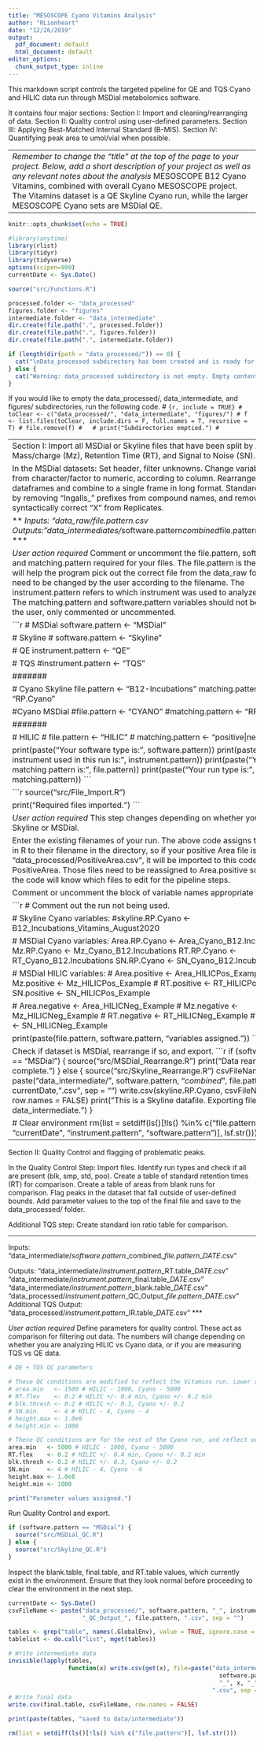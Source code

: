 ```yaml
---
title: "MESOSCOPE Cyano Vitamins Analysis"
author: "RLionheart"
date: "12/26/2019"
output:
  pdf_document: default
  html_document: default
editor_options:
  chunk_output_type: inline
---
```


This markdown script controls the targeted pipeline for QE and TQS Cyano and HILIC data run through MSDial metabolomics software.

It contains four major sections:
Section I: Import and cleaning/rearranging of data.
Section II: Quality control using user-defined parameters.
Section III: Applying Best-Matched Internal Standard (B-MIS).
Section IV: Quantifying peak area to umol/vial when possible.

------------------------------------------------------------------------------------------------------
*Remember to change the "title" at the top of the page to your project. Below, add a short description of your project as well as any relevant notes about the analysis*
MESOSCOPE B12 Cyano Vitamins, combined with overall Cyano MESOSCOPE project.
The Vitamins dataset is a QE Skyline Cyano run, while the larger MESOSCOPE Cyano sets are 
MSDial QE. 

------------------------------------------------------------------------------------------------------


```r
knitr::opts_chunk$set(echo = TRUE)

#library(anytime)
library(rlist)
library(tidyr)
library(tidyverse)
options(scipen=999)
currentDate <- Sys.Date()

source("src/Functions.R")

processed.folder <- "data_processed" 
figures.folder <- "figures"
intermediate.folder <- "data_intermediate"
dir.create(file.path(".", processed.folder))  
dir.create(file.path(".", figures.folder))  
dir.create(file.path(".", intermediate.folder))  

if (length(dir(path = "data_processed/")) == 0) {
  cat("\nData_processed subdirectory has been created and is ready for new data.")
} else {
  cat("Warning: data_processed subdirectory is not empty. Empty contents before continuing.\n")
}
```


If you would like to empty the data_processed/, data_intermediate, and figures/ subdirectories, run the following code.
# ```{r, include = TRUE}
# toClear <- c("data_processed/", "data_intermediate", "figures/")
# f <- list.files(toClear, include.dirs = F, full.names = T, recursive = T)
# file.remove(f)
#  
# print("Subdirectories emptied.")
# ```

----------------------------------------------------------------------------------------------------------------------------
Section I: Import all MSDial or Skyline files that have been split by Area, Mass/charge (Mz), Retention Time (RT), and Signal to Noise (SN).

In the MSDial datasets:
Set header, filter unknowns.
Change variable classes from character/factor to numeric, according to column.
Rearrange the dataframes and combine to a single frame in long format.
Standardize dataset by removing "Ingalls_" prefixes from compound names, and removing the syntactically correct "X" from Replicates.

***
Inputs: 
"data_raw/*file.pattern*.csv
Outputs: 
"data_intermediates/*software.pattern*_combined_*file.pattern*_*DATE*.csv"
***

*User action required*
Comment or uncomment the file.pattern, software.pattern, and matching.pattern required for your files.
The file.pattern is the variable that will help the program pick out the correct file from the data_raw folder, and may need to be changed by the user according to the filename. 
The instrument.pattern refers to which instrument was used to analyze the data.
The matching.pattern and software.pattern variables should not be changed by the user, only commented or uncommented.


```r
# MSDial
software.pattern <- "MSDial"

# Skyline
# software.pattern <- "Skyline"

# QE
instrument.pattern <- "QE"

# TQS
#instrument.pattern <- "TQS"

#######

# Cyano Skyline
file.pattern <- "B12-Incubations"
matching.pattern <- "RP.Cyano"

#Cyano MSDial
#file.pattern <- "CYANO"
#matching.pattern <- "RP.Cyano"

#######

# HILIC
# file.pattern <- "HILIC"
# matching.pattern <- "positive|negative"

print(paste("Your software type is:", software.pattern))
print(paste("The instrument used in this run is:", instrument.pattern))
print(paste("Your file matching pattern is:", file.pattern))
print(paste("Your run type is:", matching.pattern))
```


```r
source("src/File_Import.R")

print("Required files imported.")
```

*User action required*
This step changes depending on whether you are using Skyline or MSDial.

Enter the existing filenames of your run. The above code assigns the variables in R to their filename in the directory, so if your positive Area file is "data_processed/PositiveArea.csv", it will be imported to this code as PositiveArea. Those files need to be reassigned to Area.positive so the rest of the code will know which files to edit for the pipeline steps.

Comment or uncomment the block of variable names appropriate for your run.

```r
# Comment out the run not being used.

# Skyline Cyano variables:
#skyline.RP.Cyano <- B12_Incubations_Vitamins_August2020

# MSDial Cyano variables: 
Area.RP.Cyano <- Area_Cyano_B12.Incubations
Mz.RP.Cyano   <- Mz_Cyano_B12.Incubations
RT.RP.Cyano   <- RT_Cyano_B12.Incubations
SN.RP.Cyano   <- SN_Cyano_B12.Incubations

# MSDial HILIC variables: 
# Area.positive <- Area_HILICPos_Example
# Mz.positive   <- Mz_HILICPos_Example
# RT.positive   <- RT_HILICPos_Example
# SN.positive   <- SN_HILICPos_Example

# Area.negative <- Area_HILICNeg_Example
# Mz.negative   <- Mz_HILICNeg_Example
# RT.negative   <- RT_HILICNeg_Example
# SN.negative   <- SN_HILICNeg_Example

print(paste(file.pattern, software.pattern, "variables assigned."))
```

Check if dataset is MSDial, rearrange if so, and export.
```r
if (software.pattern == "MSDial") {
  source("src/MSDial_Rearrange.R")
  print("Data rearrange complete.")
} else {
  source("src/Skyline_Rearrange.R")
  csvFileName <- paste("data_intermediate/", software.pattern, "_combined_", file.pattern, "_", currentDate, ".csv", sep = "")
  write.csv(skyline.RP.Cyano, csvFileName, row.names = FALSE)
  print("This is a Skyline datafile. Exporting file to data_intermediate.")
}

# Clear environment
rm(list = setdiff(ls()[!ls() %in% c("file.pattern", "currentDate", "instrument.pattern", "software.pattern")], lsf.str()))
```

--------------------------------------------------------------

Section II: Quality Control and flagging of problematic peaks.

In the Quality Control Step:
Import files.
Identify run types and check if all are present (blk, smp, std, poo).
Create a table of standard retention times (RT) for comparison.
Create a table of areas from blank runs for comparison.
Flag peaks in the dataset that fall outside of user-defined bounds.
Add parameter values to the top of the final file and save to the data_processed/ folder.

Additional TQS step:
Create standard ion ratio table for comparison.

***
Inputs: 
"data_intermediate/*software.pattern*_combined_*file.pattern*_*DATE*.csv"

Outputs: 
"data_intermediate/*instrument.pattern*_RT.table_*DATE*.csv"
"data_intermediate/*instrument.pattern*_final.table_*DATE*.csv"
"data_intermediate/*instrument.pattern*_blank.table_*DATE*.csv"
"data_processed/*instrument.pattern*_QC_Output_*file.pattern*_*DATE*.csv"
Additional TQS Output:
"data_processed/*instrument.pattern*_IR.table_*DATE*.csv"
***


*User action required*
Define parameters for quality control. These act as comparison for filtering out data.
The numbers will change depending on whether you are analyzing HILIC vs Cyano data, or if you are measuring TQS vs QE data.

```r
# QE + TQS QC parameters

# These QC conditions are modified to reflect the Vitamins run. Lower area and height min.
# area.min   <- 1500 # HILIC - 1000, Cyano - 5000
# RT.flex    <- 0.2 # HILIC +/- 0.4 min, Cyano +/- 0.2 min
# blk.thresh <- 0.2 # HILIC +/- 0.3, Cyano +/- 0.2
# SN.min     <- 4 # HILIC - 4, Cyano - 4
# height.max <- 1.0e8
# height.min <- 1000

# These QC conditions are for the rest of the Cyano run, and reflect ordinary QC levels. 
area.min   <- 5000 # HILIC - 1000, Cyano - 5000
RT.flex    <- 0.2 # HILIC +/- 0.4 min, Cyano +/- 0.2 min
blk.thresh <- 0.2 # HILIC +/- 0.3, Cyano +/- 0.2
SN.min     <- 4 # HILIC - 4, Cyano - 4
height.max <- 1.0e8
height.min <- 1000

print("Parameter values assigned.")
```

Run Quality Control and export.
```r
if (software.pattern == "MSDial") {
  source("src/MSDial_QC.R")
} else {
  source("src/Skyline_QC.R")  
}
```

Inspect the blank.table, final.table, and RT.table values, which currently exist in the environment.
Ensure that they look normal before proceeding to clear the environment in the next step.
```r
currentDate <- Sys.Date()
csvFileName <- paste("data_processed/", software.pattern, "_", instrument.pattern,
                     "_QC_Output_", file.pattern, ".csv", sep = "")

tables <- grep("table", names(.GlobalEnv), value = TRUE, ignore.case = TRUE)
tablelist <- do.call("list", mget(tables))

# Write intermediate data
invisible(lapply(tables, 
                 function(x) write.csv(get(x), file=paste("data_intermediate/",
                                                            software.pattern,
                                                            "_", x, "_", currentDate,
                                                          ".csv", sep = ""))))
# Write final data
write.csv(final.table, csvFileName, row.names = FALSE)

print(paste(tables, "saved to data/intermediate"))

rm(list = setdiff(ls()[!ls() %in% c("file.pattern")], lsf.str()))
```

<!-- -------------------------------------------------------------- -->

<!-- Section III: Best-Matched Internal Standard (B-MIS) -->

<!-- In the BMIS step: -->
<!-- If working with HILIC data, identify and remove duplicates. Justify your decision. -->
<!-- Match QC'd data with Internal Standards list. -->
<!-- Identify internal standards and visualize those areas. -->
<!-- Test if replicate names are identical across the data and the sample key. Stop the analysis process if not. -->
<!-- Identify/visualize internal standards. Look over it to ensure that things are looking more or less "normal". -->
<!-- Using pooled and sample runs, calculate internal standard averages. -->
<!-- Create an adjusted area for all pooled and sample runs by comparing each mass feature to each internal standard. -->
<!-- Calculate RSD for each mass feature/internal standard pair, and use this to choose a matched internal standard. -->
<!-- Decide whether to accept a B-MIS or not, according to user-defined values. -->

<!-- *** -->
<!-- Inputs: -->
<!-- "data_extras/*Sample_Key_from_instrument*.csv" -->
<!-- "data_extras/Ingalls_Lab_Standards.csv" -->
<!-- "data_processed/MSDial_QC_Output_*file.pattern*_*DATE*.csv" -->

<!-- Outputs: -->
<!-- "figures/IS.Raw.Areas.png" -->
<!-- "figures/BMIS_Evalution.png" -->
<!-- "data_intermediate/MSDial_InternalStdIssues_*DATE*.csv" -->
<!-- "data_intermediate/MSDial_QuickReport_*file.pattern*_*DATE*.txt" -->
<!-- "data_processed/MSDial_BMIS_Output_*file.pattern*_*DATE*.csv" -->
<!-- *** -->

<!-- *User action required* -->
<!-- Enter user data for cut off parameters. -->
<!-- cut.off = Decrease in RSD of pooled injections, aka improvement cutoff. -->
<!-- cut.off2 = Relative squared deviation minimum. -->

<!-- ```{r BMIS cutoff values, include = TRUE} -->
<!-- cut.off <- 0.4 -->
<!-- cut.off2 <- 0.1 -->

<!-- print("B-MIS Cutoff values assigned.") -->
<!-- ``` -->

<!-- *User action required* -->
<!-- Comment out appropriate variable blocks according to HILIC or Cyano data. Do not replace any of the variables. -->
<!-- ```{r Cyano HILIC assignment, include = TRUE} -->

<!-- #MSDial -->
<!-- software.pattern <- "MSDial" -->

<!-- #Skyline -->
<!-- # software.pattern <- "Skyline" -->

<!-- # Cyano Skyline -->
<!-- Column.Type = "RP" -->
<!-- standards.pattern = "Ingalls" -->
<!-- QC.pattern = "QC_Output_CyanoAq" -->

<!-- # Cyano MSDial -->
<!-- # Column.Type = "RP" -->
<!-- # standards.pattern = "Ingalls" -->
<!-- # QC.pattern = "QC_Output_CYANO" -->

<!-- # HILIC -->
<!-- # Column.Type = "HILIC" -->
<!-- # sample.key.pattern = "HILIC" -->
<!-- # standards.pattern = "Ingalls" -->
<!-- # QC.pattern = "QC_Output_HILIC" -->

<!-- print(paste(file.pattern, "column type, software pattern, standards pattern, and QC pattern assigned.")) -->
<!-- ``` -->

<!-- Import required files. -->
<!-- ```{r BMIS imports, include=TRUE} -->
<!-- source("src/BMIS_Imports.R") -->

<!-- print("BMIS files imported.") -->
<!-- ``` -->

<!-- If data is HILIC, identify duplicates and decide which to remove -->
<!-- IdentifyDuplicates function will confirm if instrument column data exists. -->
<!-- User will need to use best judgement to decide which duplicate to remove. -->
<!-- ```{r Check duplicates, include=TRUE} -->
<!-- source("src/Check_Duplicates.R") -->
<!-- currentDate = Sys.Date() -->
<!-- csvFileName <- paste("data_intermediate/MSDial_HILIC.duplicates_", currentDate, ".csv", sep = "") -->

<!-- # Using the duplicates.testing table, decide which detected compound to keep, the positive or negative. -->

<!-- if (exists("duplicates.testing") == TRUE) { -->
<!--   print("This is a HILIC run. Look at duplicates.testing to decide which compounds to remove.") -->
<!-- } else { -->
<!--   print("Non-HILIC data: no duplicates to remove.") -->
<!-- } -->

<!-- ``` -->

<!-- *User action required* -->
<!-- The below section automatically removes the HILICNeg compounds from the QC'd data. -->
<!-- This is not necessarily the correct solution: the user must look at the data to ensure that they are removing the right compounds. -->
<!-- ```{r Remove duplicates, include = TRUE} -->
<!-- if (exists("duplicates.testing")) { -->
<!--   QCd.data <- QCd.data %>% -->
<!--     filter(!(Metabolite.Name %in% HILICS.duplicates$Metabolite.Name & Column == "HILICNeg")) # This line requires user attention. -->
<!--   print("HILICS duplicates removed.") -->

<!--   Report <- print(paste(HILICS.duplicates$Metabolite.Name, "HILICNeg")) -->
<!--   cat(Report, file = "data_intermediate/MSDIAL_HILIC_DuplicateReport.txt") -->

<!--   write.csv(duplicates.testing, csvFileName, row.names = FALSE) -->
<!-- } else { -->
<!--   print("Non-HILIC data: no duplicates removed.") -->
<!-- } -->

<!-- ``` -->

<!-- Mini check for Metabolite.Name vs Precursor.Ion.Name. -->
<!-- ```{r Compound Name check, include = TRUE} -->
<!-- QCd.data <- QCd.data %>% rename(Metabolite.Name = Precursor.Ion.Name) -->
<!-- ``` -->

<!-- Run BMIS. -->
<!-- ```{r BMIS, include=TRUE} -->
<!-- source("src/MSDial_BMIS.R") -->
<!-- ``` -->

<!-- -------------------------------------------------------------- -->

<!-- Section IV: Convert from peak area to umol/vial. -->

<!-- In the quantify step: -->
<!-- Get response factors and response factor ratios. -->
<!-- Quantify samples without an internal standard. -->
<!-- Quantify samples with an internal standard. -->
<!-- Accounting for dilution and filtered volume, calculate environmental quantities. -->
<!-- Summarize carbon and nitrogen. -->

<!-- *** -->
<!-- Inputs: -->
<!-- "data_extras/Ingalls_Lab_Standards.csv" -->
<!-- "data_extras/InternalStandardNames.csv" -->
<!-- "data_processed/BMIS_Output_*file.pattern*_*DATE*.csv" -->
<!-- "data_processed/MSDial_QC_Output_*file.pattern*_*DATE*.csv" -->

<!-- Outputs: -->
<!-- "data_intermediate/MSDial_ResponseFactorRatios_*DATE*.csv" -->
<!-- "data_processed/Quantified_Summary_*Column.Type*_*DATE*.csv -->
<!-- "data_processed/Quantified_Measurements*Column.Type*_*DATE*.csv -->
<!-- "data_processed/Quantified_perSampID_*Column.Type*_*DATE*.csv -->
<!-- *** -->

<!-- *User action required* -->
<!-- Enter dilution factor, injection volume, and the filtered volume from the instrument run. -->
<!-- ```{r, include = TRUE} -->
<!-- Dilution.Factor = 2 -->
<!-- Injection.Volume = 400 # nanomoles -->
<!-- Volume.Filtered = 5 # liters -->

<!-- print("Dilution factor, injection volume, and filtered volume assigned.") -->
<!-- ``` -->

<!-- *User action required* -->
<!-- Comment out appropriate variable blocks according to HILIC or Cyano data. -->
<!-- ```{r, include = TRUE} -->
<!-- # Cyano -->
<!-- # standards.pattern = "Ingalls" -->
<!-- # BMIS.pattern = "BMIS_Output_RP" -->
<!-- # QC.pattern = "QC_Output_CYANO" -->
<!-- # names.pattern = "Names" -->
<!-- # Column.Type = "RP" -->

<!-- # HILIC -->
<!-- standards.pattern = "Ingalls" -->
<!-- BMIS.pattern = "BMIS_Output_HILIC" -->
<!-- QC.pattern = "QC_Output_HILIC" -->
<!-- names.pattern = "Names" -->
<!-- Column.Type = "HILIC" -->

<!-- print(paste(file.pattern, "matching patterns assigned.")) -->

<!-- ``` -->

<!-- Import required files for quantification. -->
<!-- ```{r Quantify imports, include = TRUE} -->
<!-- source("src/MSDial_Quantify_Imports.R") -->

<!-- print("Quantification files imported.") -->
<!-- ``` -->

<!-- Repeat the HILIC duplicates step. -->
<!-- ```{r Check duplicates, include=TRUE} -->
<!-- check.duplicates <- list.files("data_intermediate", pattern = "duplicate", full.names = TRUE) -->

<!-- if (length(check.duplicates) == 0) { -->
<!--   print("No HILIC data exists.") -->
<!-- } else { -->
<!--   print("HILIC data exists.") -->

<!--   HILICS.duplicates <- read.csv(check.duplicates, stringsAsFactors = FALSE) -->
<!-- } -->
<!-- ``` -->


<!-- *User action required* -->
<!-- If you are working with HILIC data, make sure your filtering step makes sense. -->
<!-- ```{r Check duplicates, include=TRUE} -->

<!-- if (length(check.duplicates) == 0) { -->
<!--   print("No HILIC data exists.") -->
<!-- } else { -->
<!--   HILICS.duplicates <- read.csv(check.duplicates, stringsAsFactors = FALSE) -->
<!--   QCd.data <- QCd.data %>% -->
<!--     filter(!(Metabolite.Name %in% HILICS.duplicates$Metabolite.Name & Column == "HILICNeg")) -->
<!--   print("Duplicates removed.") -->
<!-- } -->

<!-- ``` -->

<!-- Check which kinds of standards have been run. -->
<!-- ***************************************************************************** -->
<!-- This function is unlikely to work on all runs due to sampID differences. -->
<!-- It will almost definitely need to be modified to apply to the dataset at hand. -->
<!-- ***************************************************************************** -->
<!-- ```{r, include = TRUE} -->
<!-- Full.data <- CheckStandards2(Full.data) -->
<!-- ``` -->

<!-- Quantify. -->
<!-- ```{r, include = TRUE} -->
<!-- source("src/MSDial_Quantify.R") -->
<!-- ``` -->

<!-- Review the "Final" files to ensure everything is correct. -->

<!-- Save and export files. -->
<!-- ```{r, include = FALSE} -->
<!-- currentDate <- Sys.Date() -->
<!-- csvFileName.summed <- paste("data_processed/Quantified_Summary_", Column.Type, "_", currentDate, ".csv", sep = "") -->
<!-- csvFileName.final <- paste("data_processed/Quantified_Measurements_", Column.Type, "_", currentDate, ".csv", sep = "") -->
<!-- csvFileName.perID <- paste("data_processed/Quantified_perSampID_", Column.Type, "_", currentDate, ".csv", sep = "") -->


<!-- write.csv(Final.Quantitative.Summed, csvFileName.summed, row.names = FALSE) -->
<!-- write.csv(Final.Quantitative, csvFileName.final, row.names = FALSE) -->
<!-- write.csv(Final.All.perSampID, csvFileName.perID, row.names = FALSE) -->
<!-- ``` -->

<!-- Clear environment. -->
<!-- ```{r, include=FALSE} -->
<!-- rm(list = ls()) -->
<!-- ``` -->